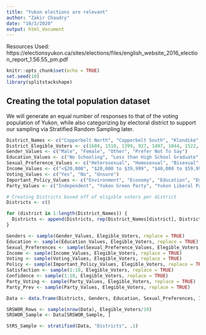 ---
title: "Yukon elections are relevant"
author: "Zakir Chaudry"
date: "10/3/2020"
output: html_document
---
Resources Used: https://electionsyukon.ca/sites/elections/files/english_website_2016_election_report_1.56.55_pm.pdf

```{r setup, include=FALSE}
knitr::opts_chunk$set(echo = TRUE)
set.seed(10)
library(splitstackshape)
```

## Creating the total population dataset
We will generate an equal number of responses to that of the voting population of Yukon, while also categorizing by electoral district to support our sampling via Stratified Random Sampling later.
```{r Creating Potential Values}
District_Names <- c("Copperbelt North", "Copperbelt South", "Klondike", "Kluane", "Lake Laberge", "Mayo-Tatchun", "Mount Lorne-Southern Lakes", "Mountainview", "Pelly-Nisutlin", "Porter Creek Centre", "Porter Creek North", "Porter Creek South", "Riverdale North", "Riverdale South", "Takhini-Kopper King", "Vuntut Gwitchin", "Watson Lake", "Whitehorse Centre", "Whitehorse West")
District_Elegible_Voters <- c(1684, 1510, 1399, 927, 1497, 1044, 1522, 1537, 836, 1379, 1546, 890, 1413, 1471, 1904, 175, 936, 1640, 1368)
Gender_Values <- c("Male", "Female", "Other", "Prefer Not To Say")
Education_Values <- c("No Schooling", "Less than High School Graduate", "High School Graduate or Equivalent", "Some Post-Secondary", "Post-Secondary Degree", "Masters/PhD or equivalent", "Prefer Not to Say")
Sexual_Preference_Values <- c("Heterosexual", "Homosexual", "Bisexual", "Other", "Prefer Not to Say")
Income_Values <- c("<$20,000", "$20,000 to $39,999", "$40,000 to $59,999", "$60,000 to $79,999", "$80,000 to $100,000", ">$100,000")
Voting_Values <- c("Yes", "No", "Unsure")
Important_Policy_Values <- c("Environment", "Economy", "Education", "Employment", "Other")
Party_Values <- c("Independent", "Yukon Green Party", "Yukon Liberal Party", "Yukon New Democratic Party", "Yukon Party")
```

```{r Create The Total Population}
# Creating Districts based off of eligible voters per district
Districts <- c()

for (district in 1:length(District_Names)) {
  Districts <- append(Districts, rep(District_Names[district], District_Elegible_Voters[district]))
}

Genders <- sample(Gender_Values, Elegible_Voters, replace = TRUE)
Education <- sample(Education_Values, Elegible_Voters, replace = TRUE)
Sexual_Preferences <- sample(Sexual_Preference_Values, Elegible_Voters, replace = TRUE)
Income <- sample(Income_Values, Elegible_Voters, replace = TRUE)
Voting <- sample(Voting_Values, Elegible_Voters, replace = TRUE)
Policy <- sample(Important_Policy_Values, Elegible_Voters, replace = TRUE)
Satisfaction <- sample(1:10, Elegible_Voters, replace = TRUE)
Confidence <- sample(1:10, Elegible_Voters, replace = TRUE)
Party_Voting <- sample(Party_Values, Elegible_Voters, replace = TRUE)
Party_Prev <- sample(Party_Values, Elegible_Voters, replace = TRUE)

Data <- data.frame(Districts, Genders, Education, Sexual_Preferences, Income, Voting, Policy, Satisfaction, Confidence, Party_Voting, Party_Prev)

```

```{r Sampling via SRSWOR}
SRSWOR_Rows <- sample(nrow(Data), Elegible_Voters/10)
SRSWOR_Sample <- Data[SRSWOR_Sample, ]
```

```{r Sampling via StRS}
StRS_Sample <- stratified(Data, "Districts", .1)
```

